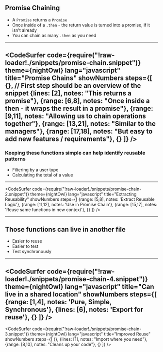 
## Promise Chaining

- A `Promise` returns a `Promise`
- Once inside of a `.then` - the return value is turned into a promise, if it isn't already
- You can chain as many `.then` as you need 

---
<CodeSurfer
  code={require("!raw-loader!./snippets/promise-chain.snippet")}
  theme={nightOwl}
  lang="javascript"
  title="Promise Chains"
  showNumbers
  steps={[
    {}, // First step should be an overview of the snippet
    {lines: [2], notes: "This returns a promise"},
    {range: [6,8], notes: "Once inside a then - it wraps the result in a promise"},
    {range: [9,11], notes: "Allowing us to chain operations together"},
    {range: [13,21], notes: "Similar to the managers"},
    {range: [17,18], notes: "But easy to add new features / requirements"},
    {}
  ]}
/>
---

### Keeping these functions simple can help identify reusable patterns

<ul style={{listStyle: 'none'}}>
<Appear>
    <li>Filtering by a user type</li>
    <li>Calculating the total of a value</li>
</Appear>
</ul>

---
<CodeSurfer
  code={require("!raw-loader!./snippets/promise-chain-2.snippet")}
  theme={nightOwl}
  lang="javascript"
  title="Extracting Reusability"
  showNumbers
  steps={[
    {range: [5,8], notes: 'Extract Reusable Logic'}, 
    {range: [11,12], notes: 'Use in Promise Chain'}, 
    {range: [15,17], notes: 'Reuse same functions in new context'}, 
    {}
  ]}
/>

---
## Those functions can live in another file

- Easier to reuse 
- Easier to test 
- Test synchronously

---
<CodeSurfer
  code={require("!raw-loader!./snippets/promise-chain-4.snippet")}
  theme={nightOwl}
  lang="javascript"
  title="Can live in a shared location"
  showNumbers
  steps={[
    {range: [1,4], notes: 'Pure, Simple, Synchronous'}, 
    {lines: [6], notes: 'Export for reuse'}, 
    {}
  ]}
/>
---
<CodeSurfer
  code={require("!raw-loader!./snippets/promise-chain-3.snippet")}
  theme={nightOwl}
  lang="javascript"
  title="Improved Reuse"
  showNumbers
  steps={[
    {},
    {lines: [1], notes: "Import where you need"},
    {range: [8,10], notes: "Cleans up your code"}, 
    {}
  ]}
/>
